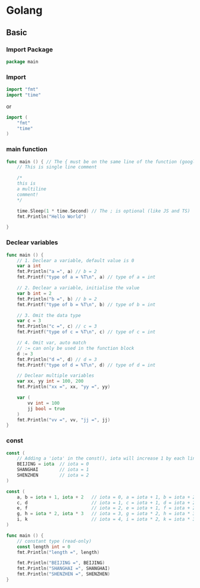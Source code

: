 # Golang

## Basic

### Import Package

```go
package main
```

### Import

```go
import "fmt"
import "time"
```

or

```go
import (
	"fmt"
	"time"
)
```

### main function

```go
func main () { // The { must be on the same line of the function (google style)
	// This is single line comment

	/*
	this is
	a multiline
	comment!
	*/

	time.Sleep(1 * time.Second) // The ; is optional (like JS and TS)
	fmt.Println("Hello World")

}
```

### Declear variables

```go
func main () {
	// 1. Declear a variable, default value is 0
	var a int
	fmt.Println("a =", a) // b = 2
	fmt.Printf("type of a = %T\n", a) // type of a = int

	// 2. Declear a variable, initialise the value
	var b int = 2
	fmt.Println("b =", b) // b = 2
	fmt.Printf("type of b = %T\n", b) // type of b = int

	// 3. Omit the data type
	var c = 3
	fmt.Println("c =", c) // c = 3
	fmt.Printf("type of c = %T\n", c) // type of c = int

	// 4. Omit var, auto match
	// := can only be used in the function block
	d := 3
	fmt.Println("d =", d) // d = 3
	fmt.Printf("type of d = %T\n", d) // type of d = int

	// Declear multiple variables
	var xx, yy int = 100, 200
	fmt.Println("xx =", xx, "yy =", yy)

	var (
		vv int = 100
		jj bool = true
	)
	fmt.Println("vv =", vv, "jj =", jj)
}
```

### const
```go
const (
	// Adding a 'iota' in the const(), iota will increase 1 by each line. iota in the first line is 0
	BEIJING = iota  // iota = 0
	SHANGHAI		// iota = 1
	SHENZHEN		// iota = 2
)

const (
    a, b = iota + 1, iota + 2	// iota = 0, a = iota + 1, b = iota + 2, a = 1, b = 2
	c, d						// iota = 1, c = iota + 1, d = iota + 2, c = 2, d = 3
    e, f						// iota = 2, e = iota + 1, f = iota + 2, e = 3, f = 4
    g, h = iota * 2, iota * 3	// iota = 3, g = iota * 2, h = iota * 3, g = 6, h = 9
    i, k						// iota = 4, i = iota * 2, k = iota * 3, 1 = 8, k = 12
)

func main () {
	// constant type (read-only)
	const length int = 0
	fmt.Println("length =", length)

	fmt.Println("BEIJING =", BEIJING)
	fmt.Println("SHANGHAI =", SHANGHAI)
	fmt.Println("SHENZHEN =", SHENZHEN)
}
```
